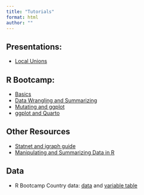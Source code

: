 ```yaml
---
title: "Tutorials"
format: html
author: ""
---
```


## Presentations: 
- [Local Unions](presentations/local_unions.qmd)

## R Bootcamp:
- [Basics](workshops/r_bootcamp/day_1.qmd)
- [Data Wrangling and Summarizing](workshops/r_bootcamp/day_2.qmd)
- [Mutating and ggplot](workshops/r_bootcamp/day_3.qmd)
- [ggplot and Quarto](workshops/r_bootcamp/day_4.qmd)

## Other Resources 

- [Statnet and igraph guide](pages/statnet_igraph.qmd)
- [Manipulating and Summarizing Data in R](workshops/individual/wrangling_summarizing.qmd)

## Data
- R Bootcamp Country data: [data](workshops/r_bootcamp/images/country_data.csv) and [variable table](workshops/r_bootcamp/country_data.qmd)